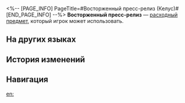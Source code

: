 <%-- [PAGE_INFO]
PageTitle=#Восторженный пресс-релиз (Келус)#
[END_PAGE_INFO] --%>
{{Расходный предмет Инфобокс
|Название    = Восторженный пресс-релиз
|id          = 408429
|Изображения = Предмет Восторженный пресс-релиз (Келус).png
|Тип         = Расходные предметы защиты
|Редкость    = 2
|Эффект      = В начале следующего боя повышает защиту всех союзников на 50% до тех пор, пока их не атакуют.
|Описание    = Самая секретная линия фронта в космосе. Все средства массовой информации ведут здесь сражение за самый ценный и редкий природный ресурс - ваше внимание.
|Рецепт      = 
|Источник1   = [[Медиацентр «Спортивного Яоцина»]]
|Источник2   = 
|Источник3   = 
}}
{{Описание|''«В нынешнем мире каждый может получить свои 15 минут славы».''}}
'''Восторженный пресс-релиз''' — [[расходный предмет]], который игрок может использовать.

==На других языках==
{{На других языках
|en   = Laudatory Press Release
|zhs  = 吹捧的通稿
|zht  = 吹捧的通稿
|ja   = 提灯記事
|ko   = 아첨하는 보도 자료
|es   = Comunicado de prensa con elogios
|fr   = Communiqué de presse flatteur
|ru   = Восторженный пресс-релиз
|th   = ข่าวประชาสัมพันธ์สุดอวย
|vi   = Bản Tin Báo Chí Tâng Bốc
|de   = Schmeichelhafte Pressemeldung
|id   = Laudatory Press Release
|pt   = Comunicado de Imprensa Elogioso
}}

==История изменений==
{{История изменений|3.5}}

==Навигация==
{{Расходные предметы Навбокс}}

[[en:]]